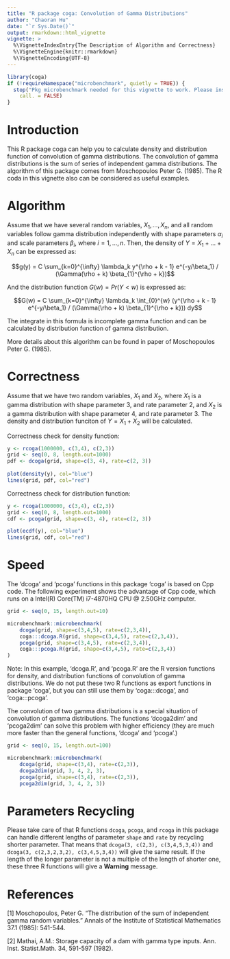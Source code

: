 ```yaml
---
title: "R package coga: Convolution of Gamma Distributions"
author: "Chaoran Hu"
date: "`r Sys.Date()`"
output: rmarkdown::html_vignette
vignette: >
  %\VignetteIndexEntry{The Description of Algorithm and Correctness}
  %\VignetteEngine{knitr::rmarkdown}
  %\VignetteEncoding{UTF-8}
---
```


```r
library(coga)
if (!requireNamespace("microbenchmark", quietly = TRUE)) {
  stop("Pkg microbenchmark needed for this vignette to work. Please install it.",
    call. = FALSE)
}
```

# Introduction

This R package coga can help you to calculate density and distribution function of convolution of gamma distributions. The convolution of gamma distributions is the sum of series of independent gamma distributions. The algorithm of this package comes from Moschopoulos Peter G. (1985). The R coda in this vignette also can be considered as useful examples.

# Algorithm

Assume that we have several random variables, $X_1, ..., X_n$, and all random variables follow gamma distribution independently with shape parameters $\alpha_i$ and scale parameters $\beta_i$, where $i = 1, ..., n$. Then, the density of $Y = X_1 + ... + X_n$ can be expressed as:

$$g(y) = C \sum_{k=0}^{\infty} \lambda_k y^{\rho + k - 1} e^{-y/\beta_1} / (\Gamma(\rho + k) \beta_{1}^{\rho + k})$$


And the distribution function $G(w)=Pr(Y<w)$ is expressed as:

$$G(w) = C \sum_{k=0}^{\infty} \lambda_k \int_{0}^{w} (y^{\rho + k - 1} e^{-y/\beta_1} / (\Gamma(\rho + k) \beta_{1}^{\rho + k})) dy$$

The integrate in this formula is incomplete gamma function and can be calculated by distribution function of gamma distribution.

More details about this algorithm can be found in paper of Moschopoulos Peter G. (1985).

# Correctness

Assume that we have two random variables, $X_1$ and $X_2$, where $X_1$ is a gamma distribution with shape parameter $3$, and rate parameter $2$, and $X_2$ is a gamma distribution with shape parameter $4$, and rate parameter $3$. The density and distribution funciton of $Y = X_1 + X_2$ will be calculated.

Correctness check for density function:

```r
y <- rcoga(1000000, c(3,4), c(2,3))
grid <- seq(0, 8, length.out=1000)
pdf <- dcoga(grid, shape=c(3, 4), rate=c(2, 3))
 
plot(density(y), col="blue")
lines(grid, pdf, col="red")
```

Correctness check for distribution function:

```r
y <- rcoga(1000000, c(3,4), c(2,3))
grid <- seq(0, 8, length.out=1000)
cdf <- pcoga(grid, shape=c(3, 4), rate=c(2, 3))

plot(ecdf(y), col="blue")
lines(grid, cdf, col="red")
```

# Speed

The 'dcoga' and 'pcoga' functions in this package 'coga' is based on Cpp code. The following experiment shows the advantage of Cpp code, which runs on a Intel(R) Core(TM) i7-4870HQ CPU @ 2.50GHz computer.

```r
grid <- seq(0, 15, length.out=10)

microbenchmark::microbenchmark(
    dcoga(grid, shape=c(3,4,5), rate=c(2,3,4)),
    coga:::dcoga.R(grid, shape=c(3,4,5), rate=c(2,3,4)),
    pcoga(grid, shape=c(3,4,5), rate=c(2,3,4)),
    coga:::pcoga.R(grid, shape=c(3,4,5), rate=c(2,3,4))
)
```

Note: In this example, 'dcoga.R', and 'pcoga.R' are the R version functions for density, and distribution functions of convolution of gamma distributions. We do not put these two R functions as export functions in package 'coga', but you can still use them by 'coga:::dcoga', and 'coga:::pcoga'.

The convolution of two gamma distributions is a special situation of convolution of gamma distributions. The functions 'dcoga2dim' and 'pcoga2dim' can solve this problem with higher efficiency (they are much more faster than the general functions, 'dcoga' and 'pcoga'.)

```r
grid <- seq(0, 15, length.out=100)

microbenchmark::microbenchmark(
    dcoga(grid, shape=c(3,4), rate=c(2,3)),
    dcoga2dim(grid, 3, 4, 2, 3),
    pcoga(grid, shape=c(3,4), rate=c(2,3)),
    pcoga2dim(grid, 3, 4, 2, 3))
```

# Parameters Recycling

Please take care of that R functions `dcoga`, `pcoga`, and `rcoga` in this package can handle different lengths of parameter `shape` and `rate` by recycling shorter parameter. That means that `dcoga(3, c(2,3), c(3,4,5,3,4))` and `dcoga(3, c(2,3,2,3,2), c(3,4,5,3,4))` will give the same result. If the length of the longer parameter is not a multiple of the length of shorter one, these three R functions will give a **Warning** message.

# References

[1] Moschopoulos, Peter G. "The distribution of the sum of independent gamma random variables." Annals of the Institute of Statistical Mathematics 37.1 (1985): 541-544.

[2] Mathai, A.M.: Storage capacity of a dam with gamma type inputs. Ann. Inst. Statist.Math. 34, 591-597 (1982).
